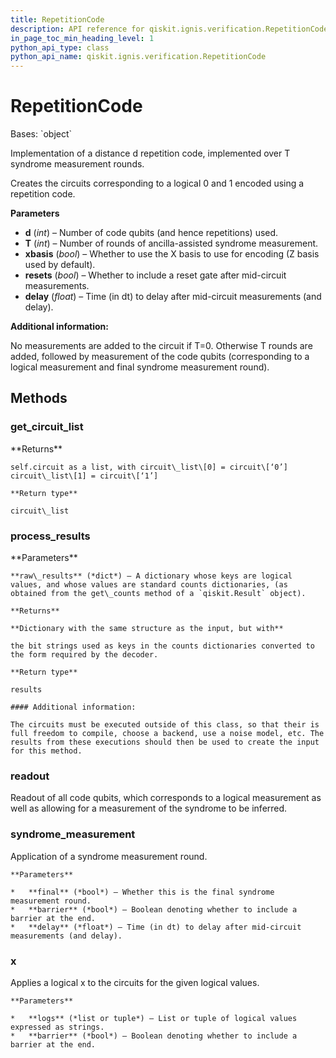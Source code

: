 ```yaml
---
title: RepetitionCode
description: API reference for qiskit.ignis.verification.RepetitionCode
in_page_toc_min_heading_level: 1
python_api_type: class
python_api_name: qiskit.ignis.verification.RepetitionCode
---
```


# RepetitionCode

<Class id="qiskit.ignis.verification.RepetitionCode" isDedicatedPage={true} github="https://github.com/qiskit-community/qiskit-ignis/tree/stable/0.7/qiskit/ignis/verification/topological_codes/circuits.py" signature="RepetitionCode(d, T=0, xbasis=False, resets=False, delay=0)">
  Bases: `object`

  Implementation of a distance d repetition code, implemented over T syndrome measurement rounds.

  Creates the circuits corresponding to a logical 0 and 1 encoded using a repetition code.

  **Parameters**

  *   **d** (*int*) – Number of code qubits (and hence repetitions) used.
  *   **T** (*int*) – Number of rounds of ancilla-assisted syndrome measurement.
  *   **xbasis** (*bool*) – Whether to use the X basis to use for encoding (Z basis used by default).
  *   **resets** (*bool*) – Whether to include a reset gate after mid-circuit measurements.
  *   **delay** (*float*) – Time (in dt) to delay after mid-circuit measurements (and delay).

  **Additional information:**

  No measurements are added to the circuit if T=0. Otherwise T rounds are added, followed by measurement of the code qubits (corresponding to a logical measurement and final syndrome measurement round).

  ## Methods

  ### get\_circuit\_list

  <Function id="qiskit.ignis.verification.RepetitionCode.get_circuit_list" signature="RepetitionCode.get_circuit_list()">
    **Returns**

    self.circuit as a list, with circuit\_list\[0] = circuit\[‘0’] circuit\_list\[1] = circuit\[‘1’]

    **Return type**

    circuit\_list
  </Function>

  ### process\_results

  <Function id="qiskit.ignis.verification.RepetitionCode.process_results" signature="RepetitionCode.process_results(raw_results)">
    **Parameters**

    **raw\_results** (*dict*) – A dictionary whose keys are logical values, and whose values are standard counts dictionaries, (as obtained from the get\_counts method of a `qiskit.Result` object).

    **Returns**

    **Dictionary with the same structure as the input, but with**

    the bit strings used as keys in the counts dictionaries converted to the form required by the decoder.

    **Return type**

    results

    #### Additional information:

    The circuits must be executed outside of this class, so that their is full freedom to compile, choose a backend, use a noise model, etc. The results from these executions should then be used to create the input for this method.
  </Function>

  ### readout

  <Function id="qiskit.ignis.verification.RepetitionCode.readout" signature="RepetitionCode.readout()">
    Readout of all code qubits, which corresponds to a logical measurement as well as allowing for a measurement of the syndrome to be inferred.
  </Function>

  ### syndrome\_measurement

  <Function id="qiskit.ignis.verification.RepetitionCode.syndrome_measurement" signature="RepetitionCode.syndrome_measurement(final=False, barrier=False, delay=0)">
    Application of a syndrome measurement round.

    **Parameters**

    *   **final** (*bool*) – Whether this is the final syndrome measurement round.
    *   **barrier** (*bool*) – Boolean denoting whether to include a barrier at the end.
    *   **delay** (*float*) – Time (in dt) to delay after mid-circuit measurements (and delay).
  </Function>

  ### x

  <Function id="qiskit.ignis.verification.RepetitionCode.x" signature="RepetitionCode.x(logs=('0', '1'), barrier=False)">
    Applies a logical x to the circuits for the given logical values.

    **Parameters**

    *   **logs** (*list or tuple*) – List or tuple of logical values expressed as strings.
    *   **barrier** (*bool*) – Boolean denoting whether to include a barrier at the end.
  </Function>
</Class>

